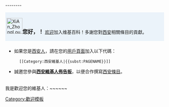 --------<noinclude>[[Category:歡迎模板]]</noinclude><div style="width: 98%; margin: 0.2em 0; padding: 0.3em 0.3em; background: #ebf3fa;">[[File:XiAn ZhongLou.jpg|50px]]<big>'''您好，{{PAGENAME}}！'''</big> [[Wikipedia:欢迎|欢迎]]加入维基百科！多謝您對[[西安]]相關條目的貢獻。</div>
<div style="width: 98%; margin: 0.2em 0; padding: 0.3em 0.3em;">
*如果您是[[:Category:西安維基人|西安人]]，請在您的[[user:{{PAGENAME}}|用戶頁面]]加入以下代碼：
:<code><nowiki>[[Category:西安維基人|{{subst:PAGENAME}}]]</nowiki></code>
*誠邀您參與'''[[Wikipedia:西安维基人布告板|西安維基人佈告板]]'''，以便合作撰寫[[:Category:西安|西安條目]]。
</div>
我是歡迎您的維基人：~~<includeonly>~~</includeonly><noinclude>~~</noinclude></center>
</div>
<noinclude>{{Documentation}}</noinclude>